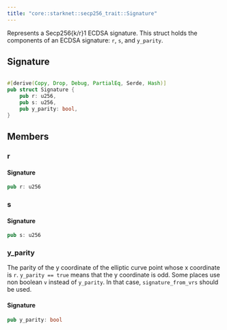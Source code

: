 ```yaml
---
title: "core::starknet::secp256_trait::Signature"
---
```


Represents a Secp256{k/r}1 ECDSA signature.
This struct holds the components of an ECDSA signature: `r`, `s`, and `y_parity`.



## Signature

```rust

#[derive(Copy, Drop, Debug, PartialEq, Serde, Hash)]
pub struct Signature {
    pub r: u256,
    pub s: u256,
    pub y_parity: bool,
}
```


## Members

### r


#### Signature

```rust
pub r: u256
```


### s


#### Signature

```rust
pub s: u256
```


### y_parity

The parity of the y coordinate of the elliptic curve point whose x coordinate is `r`.
`y_parity == true` means that the y coordinate is odd.
Some places use non boolean `v` instead of `y_parity`.
In that case, `signature_from_vrs` should be used.


#### Signature

```rust
pub y_parity: bool
```



